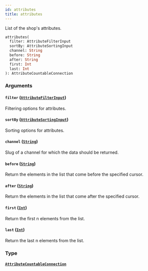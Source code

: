 ```yaml
---
id: attributes
title: attributes
---
```


List of the shop's attributes.

```graphql
attributes(
  filter: AttributeFilterInput
  sortBy: AttributeSortingInput
  channel: String
  before: String
  after: String
  first: Int
  last: Int
): AttributeCountableConnection

```

### Arguments

#### `filter` ([`AttributeFilterInput`](/developer/api-reference/inputs/attribute-filter-input))

Filtering options for attributes.

#### `sortBy` ([`AttributeSortingInput`](/developer/api-reference/inputs/attribute-sorting-input))

Sorting options for attributes.

#### `channel` ([`String`](/developer/api-reference/scalars/string))

Slug of a channel for which the data should be returned.

#### `before` ([`String`](/developer/api-reference/scalars/string))

Return the elements in the list that come before the specified cursor.

#### `after` ([`String`](/developer/api-reference/scalars/string))

Return the elements in the list that come after the specified cursor.

#### `first` ([`Int`](/developer/api-reference/scalars/int))

Return the first n elements from the list.

#### `last` ([`Int`](/developer/api-reference/scalars/int))

Return the last n elements from the list.

### Type

#### [`AttributeCountableConnection`](/developer/api-reference/objects/attribute-countable-connection)
